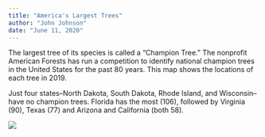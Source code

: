 ```yaml
---
title: "America's Largest Trees"
author: "John Johnson"
date: "June 11, 2020"
---
```


The largest tree of its species is called a “Champion Tree.” The nonprofit American Forests has run a competition to identify national champion trees in the United States for the past 80 years. This map shows the locations of each tree in 2019.

Just four states–North Dakota, South Dakota, Rhode Island, and Wisconsin–have no champion trees. Florida has the most (106), followed by Virginia (90), Texas (77) and Arizona and California (both 58).

:::{.column-page}
![](graphics/ChampionTreesMap.png)
:::